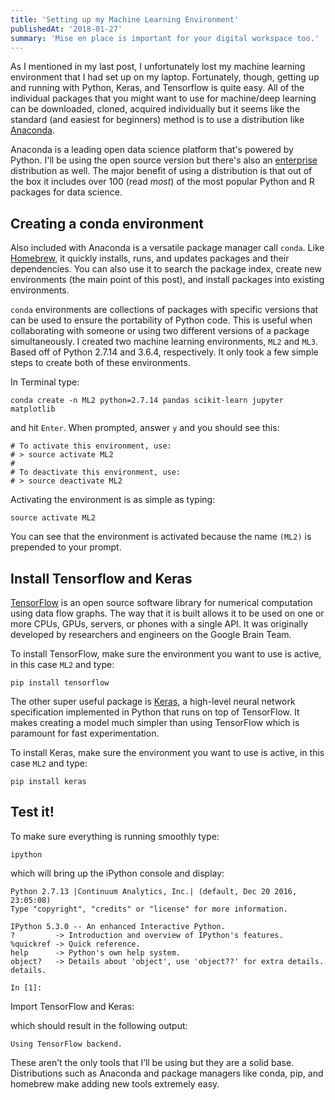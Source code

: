 ```yaml
---
title: 'Setting up my Machine Learning Environment'
publishedAt: '2018-01-27'
summary: 'Mise en place is important for your digital workspace too.'
---
```


As I mentioned in my last post, I unfortunately lost my machine learning environment that I had set up on my laptop. Fortunately, though, getting up and running with Python, Keras, and Tensorflow is quite easy. All of the individual packages that you might want to use for machine/deep learning can be downloaded, cloned, acquired individually but it seems like the standard (and easiest for beginners) method is to use a distribution like [Anaconda](https://www.continuum.io/downloads).

Anaconda is a leading open data science platform that's powered by Python. I'll be using the open source version but there's also an [enterprise](https://www.anaconda.com/enterprise/) distribution as well. The major benefit of using a distribution is that out of the box it includes over 100 (read _most_) of the most popular Python and R packages for data science.

## Creating a conda environment

Also included with Anaconda is a versatile package manager call `conda`. Like [Homebrew](https://brew.sh/), it quickly installs, runs, and updates packages and their dependencies. You can also use it to search the package index, create new environments (the main point of this post), and install packages into existing environments.

`conda` environments are collections of packages with specific versions that can be used to ensure the portability of Python code. This is useful when collaborating with someone or using two different versions of a package simultaneously. I created two machine learning environments, `ML2` and `ML3`. Based off of Python 2.7.14 and 3.6.4, respectively. It only took a few simple steps to create both of these environments.

In Terminal type:

    conda create -n ML2 python=2.7.14 pandas scikit-learn jupyter matplotlib

and hit `Enter`. When prompted, answer `y` and you should see this:

    # To activate this environment, use:
    # > source activate ML2
    #
    # To deactivate this environment, use:
    # > source deactivate ML2

Activating the environment is as simple as typing:

    source activate ML2

You can see that the environment is activated because the name `(ML2)` is prepended to your prompt.

## Install Tensorflow and Keras

[TensorFlow](https://www.tensorflow.org/) is an open source software library for numerical computation using data flow graphs. The way that it is built allows it to be used on one or more CPUs, GPUs, servers, or phones with a single API. It was originally developed by researchers and engineers on the Google Brain Team.

To install TensorFlow, make sure the environment you want to use is active, in this case `ML2` and type:

    pip install tensorflow

The other super useful package is [Keras](https://keras.io/), a high-level neural network specification implemented in Python that runs on top of TensorFlow. It makes creating a model much simpler than using TensorFlow which is paramount for fast experimentation.

To install Keras, make sure the environment you want to use is active, in this case `ML2` and type:

    pip install keras

## Test it!

To make sure everything is running smoothly type:

    ipython

which will bring up the iPython console and display:

    Python 2.7.13 |Continuum Analytics, Inc.| (default, Dec 20 2016, 23:05:08)
    Type "copyright", "credits" or "license" for more information.

    IPython 5.3.0 -- An enhanced Interactive Python.
    ?         -> Introduction and overview of IPython's features.
    %quickref -> Quick reference.
    help      -> Python's own help system.
    object?   -> Details about 'object', use 'object??' for extra details. details.

    In [1]:

Import TensorFlow and Keras:


which should result in the following output:

    Using TensorFlow backend.

These aren’t the only tools that I’ll be using but they are a solid base. Distributions such as Anaconda and package managers like conda, pip, and homebrew make adding new tools extremely easy.
